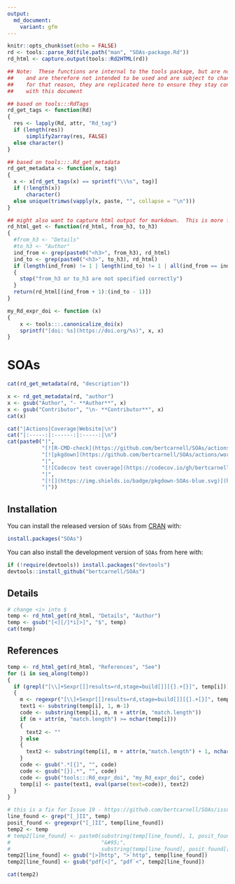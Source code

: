 ```yaml
---
output: 
  md_document:
    variant: gfm
---
```


```r
knitr::opts_chunk$set(echo = FALSE)
rd <- tools::parse_Rd(file.path("man", "SOAs-package.Rd"))
rd_html <- capture.output(tools::Rd2HTML(rd))

## Note:  These functions are internal to the tools package, but are not exposed
##    and are therefore not intended to be used and are subject to change.
##    for that reason, they are replicated here to ensure they stay consistent
##    with this document

## based on tools:::RdTags
rd_get_tags <- function(Rd)
{
  res <- lapply(Rd, attr, "Rd_tag")
  if (length(res)) 
      simplify2array(res, FALSE)
  else character()
}

## based on tools:::.Rd_get_metadata
rd_get_metadata <- function(x, tag)
{
  x <- x[rd_get_tags(x) == sprintf("\\%s", tag)]
  if (!length(x)) 
      character()
  else unique(trimws(vapply(x, paste, "", collapse = "\n")))
}

## might also want to capture html output for markdown.  This is more fragile
rd_html_get <- function(rd_html, from_h3, to_h3)
{
  #from_h3 <- "Details"
  #to_h3 <- "Author"
  ind_from <- grep(paste0("<h3>", from_h3), rd_html)
  ind_to <- grep(paste0("<h3>", to_h3), rd_html)
  if (length(ind_from) != 1 | length(ind_to) != 1 | all(ind_from == ind_to))
  {
    stop("from_h3 or to_h3 are not specified correctly")
  }
  return(rd_html[(ind_from + 1):(ind_to - 1)])
}

my_Rd_expr_doi <- function (x) 
{
    x <- tools:::.canonicalize_doi(x)
    sprintf("[doi: %s](https://doi.org/%s)", x, x)
}
```

<!--- DO NOT EDIT:  AUTOMATICALLY GENERATED from README.Rmd -->

# SOAs

```r
cat(rd_get_metadata(rd, "description"))
```

```r
x <- rd_get_metadata(rd, "author")
x <- gsub("Author", "- **Author**", x)
x <- gsub("Contributor", "\n- **Contributor**", x)
cat(x)
```

```r
cat("|Actions|Coverage|Website|\n")
cat("|:-----:|:------:|:-----:|\n")
cat(paste0("|", 
           "[![R-CMD-check](https://github.com/bertcarnell/SOAs/actions/workflows/r_cmd_check.yml/badge.svg)](https://github.com/bertcarnell/SOAs/actions/workflows/r_cmd_check.yml)",
           "[![pkgdown](https://github.com/bertcarnell/SOAs/actions/workflows/pkgdown.yaml/badge.svg)](https://github.com/bertcarnell/SOAs/actions/workflows/pkgdown.yaml)",
           "|",
           "[![Codecov test coverage](https://codecov.io/gh/bertcarnell/SOAs/branch/main/graph/badge.svg)](https://codecov.io/gh/bertcarnell/SOAs?branch=main)",
           "|",
           "[![](https://img.shields.io/badge/pkgdown-SOAs-blue.svg)](https://bertcarnell.github.io/SOAs/)",
           "|"))
```

## Installation

You can install the released version of `SOAs` from [CRAN](https://CRAN.R-project.org) with:

```r
install.packages("SOAs")
```
You can also install the development version of `SOAs` from here with:

```r
if (!require(devtools)) install.packages("devtools")
devtools::install_github("bertcarnell/SOAs")
```

## Details

```r
# change <i> into $
temp <- rd_html_get(rd_html, "Details", "Author") 
temp <- gsub("[<][/]*i[>]", "$", temp)
cat(temp)
```

## References

```r
temp <- rd_html_get(rd_html, "References", "See") 
for (i in seq_along(temp))
{
  if (grepl("[\\]+Sexpr[[]results=rd,stage=build[]][{].+[}]", temp[i]))
  {
    m <- regexpr("[\\]+Sexpr[[]results=rd,stage=build[]][{].+[}]", temp[i])
    text1 <- substring(temp[i], 1, m-1)
    code <- substring(temp[i], m, m + attr(m, "match.length"))
    if (m + attr(m, "match.length") >= nchar(temp[i]))
    {
      text2 <- ""
    } else
    {
      text2 <- substring(temp[i], m + attr(m,"match.length") + 1, nchar(temp[i]))
    }
    code <- gsub(".*[{]", "", code)
    code <- gsub("[}].*", "", code)
    code <- gsub("tools:::Rd_expr_doi", "my_Rd_expr_doi", code)
    temp[i] <- paste(text1, eval(parse(text=code)), text2)
  }
}

# this is a fix for Issue 19 - https://github.com/bertcarnell/SOAs/issues/19
line_found <- grep("[_]II", temp)
posit_found <- gregexpr("[_]II", temp[line_found])
temp2 <- temp
# temp2[line_found] <- paste0(substring(temp[line_found], 1, posit_found[[1]][2]-1),
#                             "&#95;",
#                             substring(temp[line_found], posit_found[[1]][2]+1, nchar(temp[line_found])))
temp2[line_found] <- gsub("[>]http", ">`http", temp[line_found])
temp2[line_found] <- gsub("pdf[<]", "pdf`<", temp2[line_found])

cat(temp2)
```

